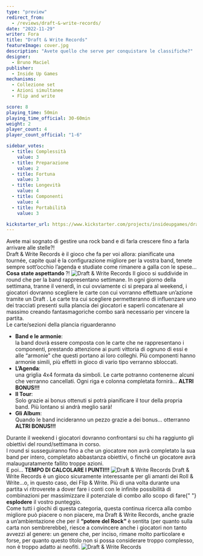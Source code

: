 ```yaml
---
type: "preview"
redirect_from:
  - /reviews/draft-&-write-records/
date: "2022-11-29"
writer: Fora
title: "Draft & Write Records"
featureImage: cover.jpg
description: "Avete quello che serve per conquistare le classifiche?"
designer:
  - Bruno Maciel
publisher:
  - Inside Up Games
mechanisms:
  - Collezione set
  - Azioni simultanee
  - Flip and write

score: 8
playing_time: 50min
playing_time_official: 30-60min
weight: 2
player_count: 4
player_count_official: "1-6"

sidebar_votes:
  - title: Complessità
    value: 3
  - title: Preparazione
    value: 2
  - title: Fortuna
    value: 3
  - title: Longevità
    value: 4
  - title: Componenti
    value: 4
  - title: Portabilità
    value: 3

kickstarter_url: https://www.kickstarter.com/projects/insideupgames/draft-and-write-records
---
```


<Setting>
  Avete mai sognato di gestire una rock band e di farla crescere fino a farla
  arrivare alle stelle?! <br />
  Draft & Write Records è il gioco che fa per voi allora: pianificate una tournée,
  capite qual è la configurazione migliore per la vostra band, tenete sempre sott’occhio
  l’agenda e studiate come rimanere a galla con le spese… <br />
  <strong> Cosa state aspettando </strong>?!
</Setting>

<img src="./game1.jpg" alt="Draft & Write Records" />

<Rules>
  Il gioco si suddivide in round che per la band rappresentano settimane. In
  ogni giorno della settimana, tranne il venerdì, in cui ovviamente ci si
  prepara al weekend, i giocatori dovranno scegliere le carte con cui vorranno
  effettuare un’azione tramite un <Link to="/mechanisms/drafting"> Draft </Link>
  . Le carte tra cui scegliere permetteranno di influenzare uno dei tracciati presenti
  sulla plancia dei giocatori e saperli concatenare al massimo creando fantasmagoriche
  combo sarà necessario per vincere la partita. <br />
  Le carte/sezioni della plancia riguarderanno
  <ul>
    <li>
      <strong>Band e le armonie</strong>:
    </li>
    la band dovrà essere composta con le carte che ne rappresentano i componenti,
    prestando attenzione ai punti vittoria di ognuno di essi e alle “armonie" che
    questi portano ai loro colleghi. Più componenti hanno armonie simili, più effetti
    in gioco di vario tipo verranno sbloccati.
    <li>
      <strong>L’Agenda</strong>:
    </li>
    una griglia 4x4 formata da simboli. Le carte potranno contenerne alcuni che verranno
    cancellati. Ogni riga e colonna completata fornirà…
    <strong>ALTRI BONUS!!!</strong>
    <li>
      <strong>Il Tour</strong>:
    </li>
    Solo grazie ai bonus ottenuti si potrà pianificare il tour della propria
    band. Più lontano si andrà meglio sarà!
    <li>
      <strong>Gli Album</strong>:
    </li> Quando le band incideranno un pezzo grazie a dei bonus… otterranno <strong>ALTRI BONUS!!!</strong>
  </ul>
  Durante il weekend i giocatori dovranno confrontarsi su chi ha raggiunto gli
  obiettivi del round/settimana in corso. <br />
  I round si susseguiranno fino a che un giocatore non avrà completato la sua band
  per intero, completato abbastanza obiettivi, o finché un giocatore avrà malauguratamente
  fallito troppe azioni. <br />E poi… <strong>
    TEMPO DI CALCOLARE I PUNTI!!!
  </strong>
</Rules>

<img src="./game2.jpg" alt="Draft & Write Records" />

<Feedback>
  Draft & Write Records è un gioco sicuramente interessante per gli amanti dei
  Roll & Write…o, in questo caso, dei Flip & Write. Più di una volta durante una
  partita vi ritroverete a dover fare i conti con le infinite possibilità di
  combinazioni per massimizzare il potenziale di combo allo scopo di fare{" "}
  <strong>esplodere</strong> il vostro punteggio. <br />
  Come tutti i giochi di questa categoria, questa continua ricerca alla combo migliore
  può piacere o non piacere, ma Draft & Write Records, anche grazie a un’ambientazione
  che per il <strong> “potere del Rock" </strong> è sentita (per quanto sulla carta
  non sembrerebbe), riesce a convincere anche i giocatori non tanto avvezzi al genere:
  un genere che, per inciso, rimane molto particolare e forse, per quanto questo
  titolo non si possa considerare troppo complesso, non è troppo adatto ai neofiti.
</Feedback>

<img src="./game3.jpg" alt="Draft & Write Records" />

<RandomLink
  title="Draft & Write Records"
  link="https://draft-and-write-records.backerkit.com/hosted_preorders"
/>
